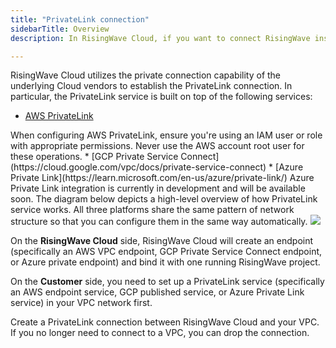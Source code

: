 ```yaml
---
title: "PrivateLink connection"
sidebarTitle: Overview
description: In RisingWave Cloud, if you want to connect RisingWave instances with your services inside your private Virtual Private Cloud (VPC) network, you can use the PrivateLink service to establish a private and secure connection between RisingWave Cloud and your private VPC in the same region.

---
```



RisingWave Cloud utilizes the private connection capability of the underlying Cloud vendors to establish the PrivateLink connection. In particular, the PrivateLink service is built on top of the following services:

* [AWS PrivateLink](https://docs.aws.amazon.com/vpc/latest/privatelink/what-is-privatelink.html)
<Note>
   When configuring AWS PrivateLink, ensure you're using an IAM user or role with appropriate permissions. Never use the AWS account root user for these operations.
   </Note>
* [GCP Private Service Connect](https://cloud.google.com/vpc/docs/private-service-connect)
* [Azure Private Link](https://learn.microsoft.com/en-us/azure/private-link/)

<Note>
Azure Private Link integration is currently in development and will be available soon.
</Note>
The diagram below depicts a high-level overview of how PrivateLink service works. All three platforms share the same pattern of network structure so that you can configure them in the same way automatically.

<Frame>
  <img src="/images/cloud/privatelink-overview/privatelink-diagram.png"/>
</Frame>

On the **RisingWave Cloud** side, RisingWave Cloud will create an endpoint (specifically an AWS VPC endpoint, GCP Private Service Connect endpoint, or Azure private endpoint) and bind it with one running RisingWave project.

On the **Customer** side, you need to set up a PrivateLink service (specifically an AWS endpoint service, GCP published service, or Azure Private Link service) in your VPC network first.

<CardGroup>
<Card title="Create a Connection" icon="plug" href="/cloud/create-a-connection"> Create a PrivateLink connection between RisingWave Cloud and your VPC. </Card>
<Card title="Drop a Connection" icon="link-slash" href="/cloud/drop-a-connection"> If you no longer need to connect to a VPC, you can drop the connection. </Card>
</CardGroup>
